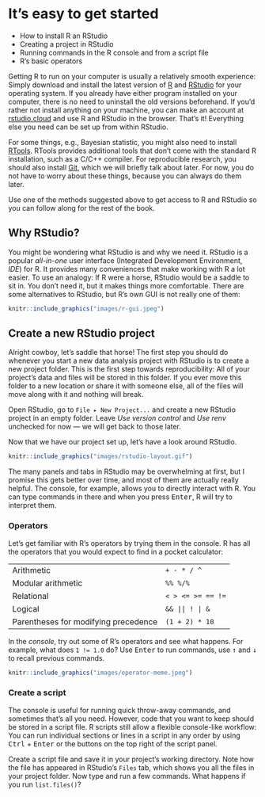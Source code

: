 # It's easy to get started

::: {.goals}
-   How to install R an RStudio
-   Creating a project in RStudio
-   Running commands in the R console and from a script file
-   R's basic operators
:::

Getting R to run on your computer is usually a relatively smooth experience: Simply download and
install the latest version of [R](https://www.r-project.org/) and
[RStudio](https://www.rstudio.com/products/rstudio/) for your operating system. If you
already have either program installed on your computer, there is no need to uninstall the old versions beforehand. 
If you'd rather not install anything on your machine, you can make an account
at [rstudio.cloud](https://rstudio.cloud/) and use R and RStudio in the browser.
That's it! Everything else you need can be set up from within RStudio.

:::{ .more }
For some things, e.g., Bayesian statistic, you might also need to install
[RTools](https://cran.r-project.org/bin/windows/Rtools/). RTools provides additional
tools that don't come with the standard R installation, such as a C/C++ compiler. 
For reproducible research, you should also install [Git](https://git-scm.com/), which we will briefly talk about later. For now, you do not have to worry about these things, because you can always do them later.
:::

::: {.exercise}
Use one of the methods suggested above to get access to R and RStudio so you can follow
along for the rest of the book.
:::

## Why RStudio?

You might be wondering what RStudio is and why we need it. RStudio is a popular
*all-in-one* user interface (Integrated Development Environment, *IDE*) for R. It provides
many conveniences that make working with R a lot easier. To use an analogy: If R were a
horse, RStudio would be a saddle to sit in. You don't need it, but it makes things more
comfortable. There are some alternatives to RStudio, but R's own GUI is not really one of
them:

```r
knitr::include_graphics("images/r-gui.jpeg")
```

## Create a new RStudio project

Alright cowboy, let's saddle that horse! The first step you should do whenever you start a
new data analysis project with RStudio is to create a new project folder. This is the
first step towards reproducibility: All of your project's data and files will be stored in
this folder. If you ever move this folder to a new location or share it with someone else,
all of the files will move along with it and nothing will break.

::: {.exercise}
Open RStudio, go to `File ▸ New Project...` and create a new RStudio project in an empty
folder. Leave *Use version control* and *Use renv* unchecked for now --- we will get back
to those later.
:::

Now that we have our project set up, let's have a look around RStudio.

```r
knitr::include_graphics("images/rstudio-layout.gif")
```

The many panels and tabs in RStudio may be overwhelming at first, but I promise this gets
better over time, and most of them are actually really helpful. The console, for example,
allows you to directly interact with R. You can type commands in there and when you press
<kbd>Enter</kbd>, R will try to interpret them.

### Operators

Let's get familiar with R's operators by trying them in the console. R has all the
operators that you would expect to find in a pocket calculator:

|                                      |                   |
|--------------------------------------|-------------------|
| Arithmetic                           | `+ - * / ^`       |
| Modular arithmetic                   | `%% %/%`          |
| Relational                           | `< > <= >= == !=` |
| Logical                              | `&& || ! | &`     |
| Parentheses for modifying precedence | `(1 + 2) * 10`    |

::: {.exercise}
In the *console*, try out some of R's operators and see what happens. For example, what
does `1 != 1.0` do? Use <kbd>Enter</kbd> to run commands, use <kbd>↑</kbd> and
<kbd>↓</kbd> to recall previous commands.
:::

```r
knitr::include_graphics("images/operator-meme.jpeg")
```

### Create a script

The console is useful for running quick throw-away commands, and sometimes that's all you
need. However, code that you want to keep should be stored in a script file. R scripts
still allow a flexible console-like workflow: You can run individual sections or lines in
a script in any order by using <kbd>Ctrl</kbd> + <kbd>Enter</kbd> or the buttons on the
top right of the script panel.

::: {.exercise}
Create a script file and save it in your project's working directory. Note how the file
has appeared in RStudio's `Files` tab, which shows you all the files in your project
folder. Now type and run a few commands. What happens if you run `list.files()`?
:::
